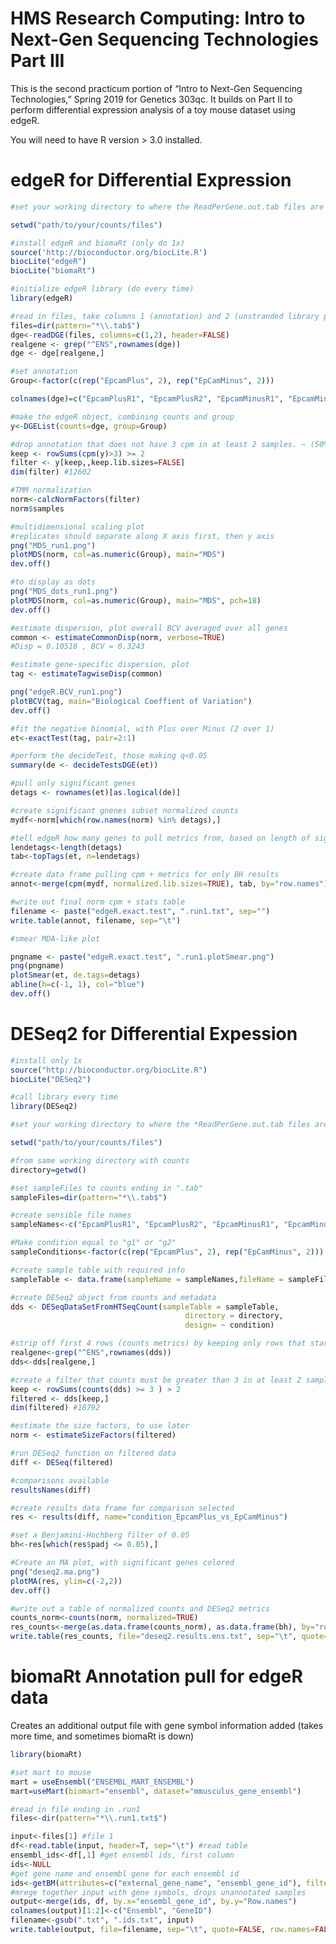 # HMS Research Computing: Intro to Next-Gen Sequencing Technologies Part III

This is the second practicum portion of "Intro to Next-Gen Sequencing Technologies," Spring 2019 for Genetics 303qc. It builds on Part II to perform differential expression analysis of a toy mouse dataset using edgeR.

You will need to have R version > 3.0 installed.

# edgeR for Differential Expression

```r
#set your working directory to where the ReadPerGene.out.tab files are located:

setwd("path/to/your/counts/files")

#install edgeR and biomaRt (only do 1x)
source('http://bioconductor.org/biocLite.R')
biocLite("edgeR")
biocLite("biomaRt")

#initialize edgeR library (do every time)
library(edgeR)

#read in files, take columns 1 (annotation) and 2 (unstranded library prep), get rid of extra alignment report lines
files=dir(pattern="*\\.tab$")
dge<-readDGE(files, columns=c(1,2), header=FALSE)
realgene <- grep("^ENS",rownames(dge))
dge <- dge[realgene,]

#set annotation
Group<-factor(c(rep("EpcamPlus", 2), rep("EpCamMinus", 2)))

colnames(dge)=c("EpcamPlusR1", "EpcamPlusR2", "EpcamMinusR1", "EpcamMinusR2")

#make the edgeR object, combining counts and group
y<-DGEList(counts=dge, group=Group)

#drop annotation that does not have 3 cpm in at least 2 samples. ~ (50%) filtering
keep <- rowSums(cpm(y)>3) >= 2
filter <- y[keep,,keep.lib.sizes=FALSE]
dim(filter) #12602

#TMM normalization
norm<-calcNormFactors(filter)
norm$samples

#multidimensional scaling plot
#replicates should separate along X axis first, then y axis
png("MDS_run1.png")
plotMDS(norm, col=as.numeric(Group), main="MDS")
dev.off()

#to display as dots
png("MDS_dots_run1.png")
plotMDS(norm, col=as.numeric(Group), main="MDS", pch=18)
dev.off()

#estimate dispersion, plot overall BCV averaged over all genes
common <- estimateCommonDisp(norm, verbose=TRUE)
#Disp = 0.10518 , BCV = 0.3243 

#estimate gene-specific dispersion, plot
tag <- estimateTagwiseDisp(common)

png("edgeR.BCV_run1.png")
plotBCV(tag, main="Biological Coeffient of Variation")
dev.off()

#fit the negative binomial, with Plus over Minus (2 over 1)
et<-exactTest(tag, pair=2:1)

#perform the decideTest, those making q<0.05
summary(de <- decideTestsDGE(et))

#pull only significant genes
detags <- rownames(et)[as.logical(de)]

#create significant gnenes subset normalized counts 
mydf<-norm[which(row.names(norm) %in% detags),]

#tell edgeR how many genes to pull metrics from, based on length of significant genes
lendetags<-length(detags)
tab<-topTags(et, n=lendetags)

#create data frame pulling cpm + metrics for only BH results
annot<-merge(cpm(mydf, normalized.lib.sizes=TRUE), tab, by="row.names")

#write out final norm cpm + stats table
filename <- paste("edgeR.exact.test", ".run1.txt", sep="")
write.table(annot, filename, sep="\t")

#smear MDA-like plot

pngname <- paste("edgeR.exact.test", ".run1.plotSmear.png")
png(pngname)
plotSmear(et, de.tags=detags)
abline(h=c(-1, 1), col="blue")
dev.off()
```

# DESeq2 for Differential Expession

```r
#install only 1x
source("http://bioconductor.org/biocLite.R")
biocLite("DESeq2")

#call library every time
library(DESeq2)

#set your working directory to where the *ReadPerGene.out.tab files are located:

setwd("path/to/your/counts/files")

#from same working directory with counts
directory=getwd()

#set sampleFiles to counts ending in ".tab"
sampleFiles=dir(pattern="*\\.tab$")

#create sensible file names
sampleNames<-c("EpcamPlusR1", "EpcamPlusR2", "EpcamMinusR1", "EpcamMinusR2")

#Make condition equal to "g1" or "g2"
sampleConditions<-factor(c(rep("EpcamPlus", 2), rep("EpCamMinus", 2)))

#create sample table with required info
sampleTable <- data.frame(sampleName = sampleNames,fileName = sampleFiles, condition = sampleConditions)

#create DESeq2 object from counts and metadata
dds <- DESeqDataSetFromHTSeqCount(sampleTable = sampleTable,
                                       directory = directory,
                                       design= ~ condition)

#strip off first 4 rows (counts metrics) by keeping only rows that start with ENS
realgene<-grep("^ENS",rownames(dds))
dds<-dds[realgene,]

#create a filter that counts must be greater than 3 in at least 2 samples
keep <- rowSums(counts(dds) >= 3 ) > 2
filtered <- dds[keep,]
dim(filtered) #18792

#estimate the size factors, to use later
norm <- estimateSizeFactors(filtered)

#run DESeq2 function on filtered data
diff <- DESeq(filtered)

#comparisons available
resultsNames(diff)

#create results data frame for comparison selected
res <- results(diff, name="condition_EpcamPlus_vs_EpCamMinus")

#set a Benjamini-Hochberg filter of 0.05
bh<-res[which(res$padj <= 0.05),]

#Create an MA plot, with significant genes colored
png("deseq2.ma.png")
plotMA(res, ylim=c(-2,2))
dev.off()

#write out a table of normalized counts and DESeq2 metrics
counts_norm<-counts(norm, normalized=TRUE)
res_counts<-merge(as.data.frame(counts_norm), as.data.frame(bh), by="row.names")
write.table(res_counts, file="deseq2.results.ens.txt", sep="\t", quote=FALSE)
```

# biomaRt Annotation pull for edgeR data

Creates an additional output file with gene symbol information added (takes more time, and sometimes biomaRt is down)

```r
library(biomaRt)

#set mart to mouse
mart = useEnsembl("ENSEMBL_MART_ENSEMBL")
mart=useMart(biomart="ensembl", dataset="mmusculus_gene_ensembl")

#read in file ending in .run1
files<-dir(pattern="*\\.run1.txt$")

input<-files[1] #file 1
df<-read.table(input, header=T, sep="\t") #read table
ensembl_ids<-df[,1] #get ensembl ids, first column
ids<-NULL
#get gene name and ensembl gene for each ensembl id
ids<-getBM(attributes=c("external_gene_name", "ensembl_gene_id"), filters="ensembl_gene_id", values=ensembl_ids, mart=mart) 
#mrege together input with gene symbols, drops unannotated samples
output<-merge(ids, df, by.x="ensembl_gene_id", by.y="Row.names")
colnames(output)[1:2]<-c("Ensembl", "GeneID")
filename<-gsub(".txt", ".ids.txt", input)
write.table(output, file=filename, sep="\t", quote=FALSE, row.names=FALSE)
```
